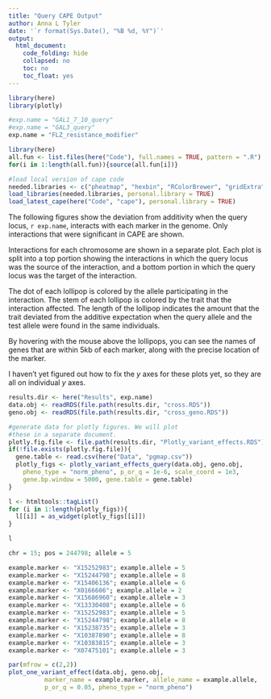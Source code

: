 ```yaml
---
title: "Query CAPE Output"
author: Anna L Tyler
date: '`r format(Sys.Date(), "%B %d, %Y")`'
output: 
  html_document:
    code_folding: hide
    collapsed: no
    toc: no
    toc_float: yes
---
```


```r
library(here)
library(plotly)

#exp.name = "GAL1_7_10_query"
#exp.name = "GAL3_query"
exp.name = "FLZ_resistance_modifier"

```


```r
library(here)
all.fun <- list.files(here("Code"), full.names = TRUE, pattern = ".R")
for(i in 1:length(all.fun)){source(all.fun[i])}
```


```r
#load local version of cape code
needed.libraries <- c("pheatmap", "hexbin", "RColorBrewer", "gridExtra", "ggplot2")
load_libraries(needed.libraries, personal.library = TRUE)
load_latest_cape(here("Code", "cape"), personal.library = TRUE)
```

The following figures show the deviation from additivity when the 
query locus, `r exp.name`, interacts with each marker in the genome.
Only interactions that were significant in CAPE are shown. 

Interactions for each chromosome are shown in a separate plot.
Each plot is split into a top portion showing the interactions
in which the query locus was the source of the interaction, and a
bottom portion in which the query locus was the target of the 
interaction.

The dot of each lollipop is colored by the allele participating 
in the interaction. The stem of each lollipop is colored by the
trait that the interaction affected. The length of the lollipop
indicates the amount that the trait deviated from the additive
expectation when the query allele and the test allele were 
found in the same individuals.

By hovering with the mouse above the lollipops, you can see
the names of genes that are within 5kb of each marker, along
with the precise location of the marker.

I haven't yet figured out how to fix the $y$ axes for these plots
yet, so they are all on individual $y$ axes.

```r
results.dir <- here("Results", exp.name)
data.obj <- readRDS(file.path(results.dir, "cross.RDS"))
geno.obj <- readRDS(file.path(results.dir, "cross_geno.RDS"))

#generate data for plotly figures. We will plot
#these in a separate document. 
plotly.fig.file <- file.path(results.dir, "Plotly_variant_effects.RDS")
if(!file.exists(plotly.fig.file)){
  gene.table <- read.csv(here("Data", "pgmap.csv"))
  plotly_figs <- plotly_variant_effects_query(data.obj, geno.obj, 
    pheno_type = "norm_pheno", p_or_q = 1e-6, scale_coord = 1e3,
    gene.bp.window = 5000, gene.table = gene.table)
}
```

```r

l <- htmltools::tagList()
for (i in 1:length(plotly_figs)){ 
  l[[i]] = as_widget(plotly_figs[[i]])
}

l
```

```r
chr = 15; pos = 244798; allele = 5

example.marker <- "X15252983"; example.allele = 5
example.marker <- "X15244798"; example.allele = 8
example.marker <- "X15406136"; example.allele = 6
example.marker <- "X0166606"; example.allele = 2
example.marker <- "X15686960"; example.allele = 3
example.marker <- "X13330408"; example.allele = 6
example.marker <- "X15252983"; example.allele = 5
example.marker <- "X15244798"; example.allele = 8
example.marker <- "X15238735"; example.allele = 3
example.marker <- "X10387890"; example.allele = 8
example.marker <- "X10383815"; example.allele = 3
example.marker <- "X07475101"; example.allele = 3

par(mfrow = c(2,2))
plot_one_variant_effect(data.obj, geno.obj, 
          marker_name = example.marker, allele_name = example.allele,
          p_or_q = 0.05, pheno_type = "norm_pheno")

```

